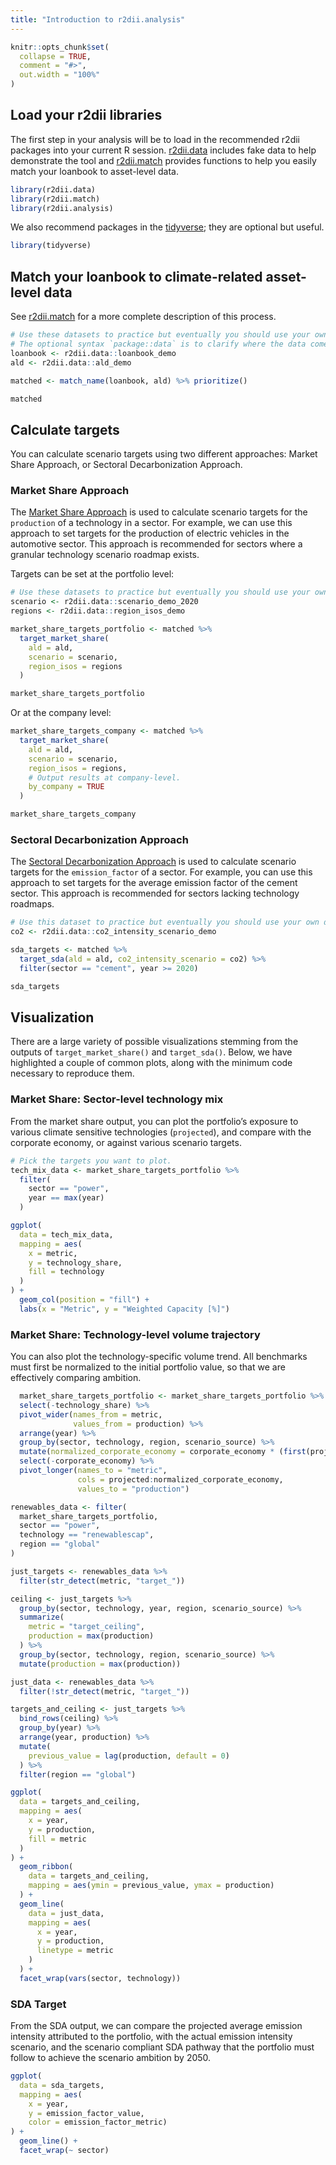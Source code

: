 ```yaml
---
title: "Introduction to r2dii.analysis" 
---
```


```r
knitr::opts_chunk$set(
  collapse = TRUE,
  comment = "#>",
  out.width = "100%"
)
```

## Load your r2dii libraries

The first step in your analysis will be to load in the recommended r2dii packages into your current R session. [r2dii.data](https://2degreesinvesting.github.io/r2dii.data) includes fake data to help demonstrate the tool and [r2dii.match](https://2degreesinvesting.github.io/r2dii.match) provides functions to help you easily match your loanbook to asset-level data.

``` r
library(r2dii.data)
library(r2dii.match)
library(r2dii.analysis)
```

We also recommend packages in the [tidyverse](https://www.tidyverse.org/); they are optional but useful.

``` r
library(tidyverse)
```

## Match your loanbook to climate-related asset-level data

See [r2dii.match](https://2degreesinvesting.github.io/r2dii.match) for a more complete description of this process. 

```r
# Use these datasets to practice but eventually you should use your own data.
# The optional syntax `package::data` is to clarify where the data comes from.
loanbook <- r2dii.data::loanbook_demo
ald <- r2dii.data::ald_demo

matched <- match_name(loanbook, ald) %>% prioritize()

matched
```

## Calculate targets

You can calculate scenario targets using two different approaches: Market Share Approach, or Sectoral Decarbonization Approach.

### Market Share Approach

The [Market Share Approach](https://2degreesinvesting.github.io/r2dii.analysis/articles/target-market-share.html) is used to calculate scenario targets for the `production` of a technology in a sector. For example, we can use this approach to set targets for the production of electric vehicles in the automotive sector. This approach is recommended for sectors where a granular technology scenario roadmap exists.

Targets can be set at the portfolio level:

```r
# Use these datasets to practice but eventually you should use your own data.
scenario <- r2dii.data::scenario_demo_2020
regions <- r2dii.data::region_isos_demo

market_share_targets_portfolio <- matched %>%
  target_market_share(
    ald = ald,
    scenario = scenario,
    region_isos = regions
  )

market_share_targets_portfolio
```

Or at the company level: 

```r
market_share_targets_company <- matched %>%
  target_market_share(
    ald = ald,
    scenario = scenario,
    region_isos = regions,
    # Output results at company-level.
    by_company = TRUE 
  )

market_share_targets_company
```

### Sectoral Decarbonization Approach

The [Sectoral Decarbonization Approach](https://2degreesinvesting.github.io/r2dii.analysis/articles/target-sda.html) is used to calculate scenario targets for the `emission_factor` of a sector. For example, you can use this approach to set targets for the average emission factor of the cement sector. This approach is recommended for sectors lacking technology roadmaps.

```r
# Use this dataset to practice but eventually you should use your own data.
co2 <- r2dii.data::co2_intensity_scenario_demo

sda_targets <- matched %>%
  target_sda(ald = ald, co2_intensity_scenario = co2) %>% 
  filter(sector == "cement", year >= 2020)

sda_targets
```

## Visualization

There are a large variety of possible visualizations stemming from the outputs of `target_market_share()` and `target_sda()`. Below, we have highlighted a couple of common plots, along with the minimum code necessary to reproduce them.

### Market Share: Sector-level technology mix

From the market share output, you can plot the portfolio's exposure to various climate sensitive technologies (`projected`), and compare with the corporate economy, or against various scenario targets.

```r
# Pick the targets you want to plot.
tech_mix_data <- market_share_targets_portfolio %>%
  filter(
    sector == "power",
    year == max(year)
  )
```

```r
ggplot(
  data = tech_mix_data, 
  mapping = aes(
    x = metric, 
    y = technology_share, 
    fill = technology
  )
) +
  geom_col(position = "fill") +
  labs(x = "Metric", y = "Weighted Capacity [%]")
```

### Market Share: Technology-level volume trajectory

You can also plot the technology-specific volume trend. All benchmarks must first be normalized to the initial portfolio value, so that we are effectively comparing ambition.

```r
  market_share_targets_portfolio <- market_share_targets_portfolio %>% 
  select(-technology_share) %>% 
  pivot_wider(names_from = metric, 
              values_from = production) %>% 
  arrange(year) %>% 
  group_by(sector, technology, region, scenario_source) %>% 
  mutate(normalized_corporate_economy = corporate_economy * (first(projected)/first(corporate_economy))) %>% 
  select(-corporate_economy) %>% 
  pivot_longer(names_to = "metric",
               cols = projected:normalized_corporate_economy,
               values_to = "production")

renewables_data <- filter(
  market_share_targets_portfolio,
  sector == "power",
  technology == "renewablescap",
  region == "global"
)

just_targets <- renewables_data %>%
  filter(str_detect(metric, "target_"))

ceiling <- just_targets %>%
  group_by(sector, technology, year, region, scenario_source) %>%
  summarize(
    metric = "target_ceiling",
    production = max(production)
  ) %>%
  group_by(sector, technology, region, scenario_source) %>%
  mutate(production = max(production))

just_data <- renewables_data %>%
  filter(!str_detect(metric, "target_"))

targets_and_ceiling <- just_targets %>%
  bind_rows(ceiling) %>%
  group_by(year) %>%
  arrange(year, production) %>%
  mutate(
    previous_value = lag(production, default = 0)
  ) %>%
  filter(region == "global")
```

```r
ggplot(
  data = targets_and_ceiling,
  mapping = aes(
    x = year,
    y = production,
    fill = metric
  )
) +
  geom_ribbon(
    data = targets_and_ceiling,
    mapping = aes(ymin = previous_value, ymax = production)
  ) +
  geom_line(
    data = just_data, 
    mapping = aes(
      x = year, 
      y = production, 
      linetype = metric
    )
  ) +
  facet_wrap(vars(sector, technology))
```


### SDA Target

From the SDA output, we can compare the projected average emission intensity attributed to the portfolio, with the actual emission intensity scenario, and the scenario compliant SDA pathway that the portfolio must follow to achieve the scenario ambition by 2050.

```r
ggplot(
  data = sda_targets, 
  mapping = aes(
    x = year, 
    y = emission_factor_value, 
    color = emission_factor_metric)
) +
  geom_line() +
  facet_wrap(~ sector)
```
